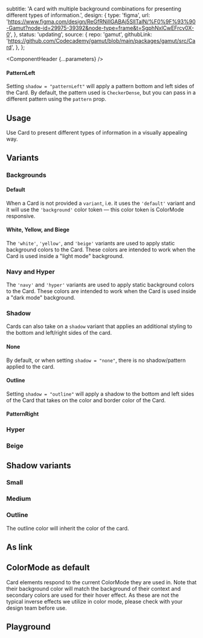 


  subtitle:
    'A card with multiple background combinations for presenting different types of information.',
  design: {
    type: 'figma',
    url: 'https://www.figma.com/design/ReGfRNillGABAj5SlITalN/%F0%9F%93%90-Gamut?node-id=29975-39392&node-type=frame&t=SgphNxlCwEFrcv0X-0',
  },
  status: 'updating',
  source: {
    repo: 'gamut',
    githubLink:
      'https://github.com/Codecademy/gamut/blob/main/packages/gamut/src/Card',
  },
};

<Meta of={CardStories} />

<ComponentHeader {...parameters} />

#### PatternLeft
Setting `shadow = "patternLeft"` will apply a pattern bottom and left sides of the Card. By default, the pattern used is `CheckerDense`, but you can pass in a different pattern using the `pattern` prop.

<Canvas of={CardStories.ShadowPatternLeft} />

## Usage

Use Card to present different types of information in a visually appealing way.

## Variants

### Backgrounds

#### Default
When a Card is not provided a `variant`, i.e. it uses the `'default'` variant and it will use the `'background'` color token — this color token is <LinkTo id="Foundations/ColorMode">ColorMode</LinkTo> responsive.

<Canvas of={CardStories.Dynamic} />

#### White, Yellow, and Biege
The `'white'`, `'yellow'`, and `'beige'` variants are used to apply static background colors to the Card. These colors are intended to work when the Card is used inside a "light mode" background.

<Canvas of={CardStories.StaticLight} />

### Navy and Hyper
The `'navy'` and `'hyper'` variants are used to apply static background colors to the Card. These colors are intended to work when the Card is used inside a "dark mode" background.

<Canvas of={CardStories.StaticDark} />

### Shadow
Cards can also take on a `shadow` variant that applies an additional styling to the bottom and left/right sides of the card.


#### None
By default, or when setting `shadow = "none"`, there is no shadow/pattern applied to the card.

<Canvas of={CardStories.ShadowNone} />

#### Outline
Setting `shadow = "outline"` will apply a shadow to the bottom and left sides of the Card that takes on the color and border color of the Card.

<Canvas of={CardStories.ShadowOutline} />



#### PatternRight

<Canvas of={CardStories.Navy} />

### Hyper

<Canvas of={CardStories.Hyper} />

### Beige

<Canvas of={CardStories.Beige} />

## Shadow variants

### Small

<Canvas of={CardStories.PatternLeftShadow} />

### Medium

<Canvas of={CardStories.PatternRightShadow} />

### Outline

The outline color will inherit the color of the card.

<Canvas of={CardStories.OutlineShadow} />
<Canvas of={CardStories.OutlineShadowColor} />

## As link

<Canvas of={CardStories.Link} />

## ColorMode as default

Card elements respond to the current <LinkTo id="Foundations/ColorMode">ColorMode</LinkTo> they are used in. Note that their background color will match the background of their context and secondary colors are used for their hover effect. As these are not the typical inverse effects we utilize in color mode, please check with your design team before use.

<Canvas of={CardStories.Dynamic} />

## Playground

<Canvas sourceState="shown" of={CardStories.Default} />

<Controls />
